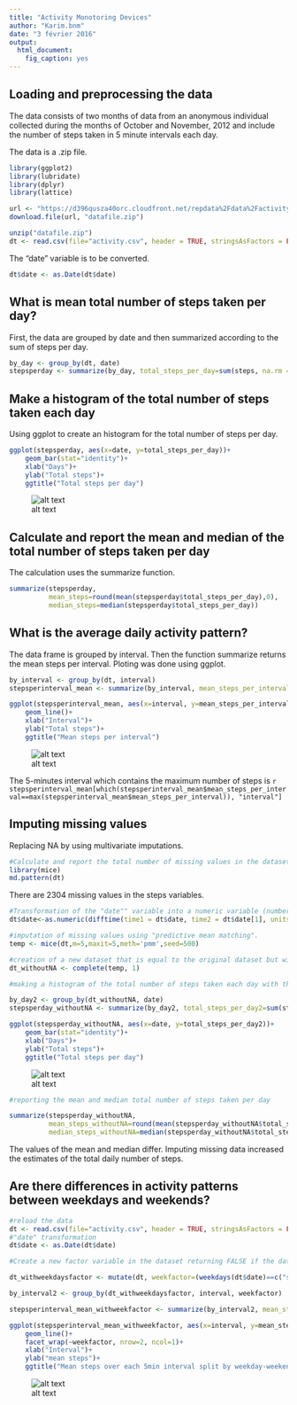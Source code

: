 ```yaml
---
title: "Activity Monotoring Devices"
author: "Karim.bnm"
date: "3 février 2016"
output: 
  html_document: 
    fig_caption: yes
---
```

## Loading and preprocessing the data

The data consists of two months of data from an anonymous individual collected during the months of October and November, 2012 and include the number of steps taken in 5 minute intervals each day.

The data is a .zip file.

```r

library(ggplot2)
library(lubridate)
library(dplyr)
library(lattice)

```

```r

url <- "https://d396qusza40orc.cloudfront.net/repdata%2Fdata%2Factivity.zip"
download.file(url, "datafile.zip")

unzip("datafile.zip")
dt <- read.csv(file="activity.csv", header = TRUE, stringsAsFactors = FALSE)

```

The "date" variable is to be converted.

```r

dt$date <- as.Date(dt$date)

```

## What is mean total number of steps taken per day?

First, the data are grouped by date and then summarized according to the sum of steps per day.

```r

by_day <- group_by(dt, date)
stepsperday <- summarize(by_day, total_steps_per_day=sum(steps, na.rm = TRUE))

```

## Make a histogram of the total number of steps taken each day

Using ggplot to create an histogram for the total number of steps per day.

```r

ggplot(stepsperday, aes(x=date, y=total_steps_per_day))+
    geom_bar(stat="identity")+
    xlab("Days")+
    ylab("Total steps")+
    ggtitle("Total steps per day")

```

![alt text](figure/plot1.png)

## Calculate and report the mean and median of the total number of steps taken per day

The calculation uses the summarize function.

```r

summarize(stepsperday, 
          mean_steps=round(mean(stepsperday$total_steps_per_day),0), 
          median_steps=median(stepsperday$total_steps_per_day))

```

## What is the average daily activity pattern?

The data frame is grouped by interval. Then the function summarize returns the mean steps per interval.
Ploting was done using ggplot.

```r

by_interval <- group_by(dt, interval)
stepsperinterval_mean <- summarize(by_interval, mean_steps_per_interval=mean(steps, na.rm=TRUE))

```

```r

ggplot(stepsperinterval_mean, aes(x=interval, y=mean_steps_per_interval))+
    geom_line()+
    xlab("Interval")+
    ylab("Total steps")+
    ggtitle("Mean steps per interval")

```

![alt text](figure/plot2.png)

The 5-minutes interval which contains the maximum number of steps is `r stepsperinterval_mean[which(stepsperinterval_mean$mean_steps_per_interval==max(stepsperinterval_mean$mean_steps_per_interval)), "interval"]`

## Imputing missing values

Replacing NA by using multivariate imputations.

```r

#Calculate and report the total number of missing values in the dataset
library(mice)
md.pattern(dt)

```

There are 2304 missing values in the steps variables.



```r

#Transformation of the "date"" variable into a numeric variable (number of weeks calculated from the starting date for each observation)
dt$date<-as.numeric(difftime(time1 = dt$date, time2 = dt$date[1], units = "weeks"))

#imputation of missing values using "predictive mean matching".
temp <- mice(dt,m=5,maxit=5,meth='pmm',seed=500)

#creation of a new dataset that is equal to the original dataset but with the missing data filled in.
dt_withoutNA <- complete(temp, 1)

#making a histogram of the total number of steps taken each day with the new dataset

by_day2 <- group_by(dt_withoutNA, date)
stepsperday_withoutNA <- summarize(by_day2, total_steps_per_day2=sum(steps, na.rm = TRUE))
```

```r

ggplot(stepsperday_withoutNA, aes(x=date, y=total_steps_per_day2))+
    geom_bar(stat="identity")+
    xlab("Days")+
    ylab("Total steps")+
    ggtitle("Total steps per day")

```
![alt text](figure/plot3.png)

```r
#reporting the mean and median total number of steps taken per day

summarize(stepsperday_withoutNA, 
          mean_steps_withoutNA=round(mean(stepsperday_withoutNA$total_steps_per_day2),0), 
          median_steps_withoutNA=median(stepsperday_withoutNA$total_steps_per_day2))

```

The values of the mean and median differ.
Imputing missing data increased the estimates of the total daily number of steps.

## Are there differences in activity patterns between weekdays and weekends?

```r

#reload the data
dt <- read.csv(file="activity.csv", header = TRUE, stringsAsFactors = FALSE)
#"date" transformation
dt$date <- as.Date(dt$date)

```

```r

#Create a new factor variable in the dataset returning FALSE if the date correspond to a weekday.

dt_withweekdaysfactor <- mutate(dt, weekfactor=(weekdays(dt$date)==c("samedi", "dimanche")))

by_interval2 <- group_by(dt_withweekdaysfactor, interval, weekfactor)

stepsperinterval_mean_withweekfactor <- summarize(by_interval2, mean_steps_per_interval2=mean(steps, na.rm=TRUE))
```

```r

ggplot(stepsperinterval_mean_withweekfactor, aes(x=interval, y=mean_steps_per_interval2))+
    geom_line()+
    facet_wrap(~weekfactor, nrow=2, ncol=1)+
    xlab("Interval")+
    ylab("mean steps")+
    ggtitle("Mean steps over each 5min interval split by weekday-weekend")

```

![alt text](figure/plot4.png)
